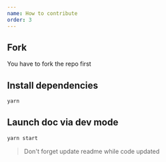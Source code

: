 ```yaml
---
name: How to contribute
order: 3
---
```


## Fork

You have to fork the repo first

## Install dependencies

```bash
yarn
```

## Launch doc via dev mode

```bash
yarn start
```

> Don't forget update readme while code updated
